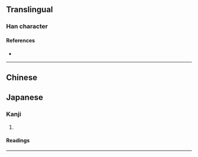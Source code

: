 {{also|嘔}}
{{character info/new}}
==Translingual==

===Han character===
{{Han char|rn=30|rad=口|as=04|sn=7|four=|canj=RSK|ids=⿰口区}}

====References====
* {{Han ref|kx=0181.191|hdz=10587.040|uh=5455|ud=21589}}

----

==Chinese==
{{zh-see|嘔}}

==Japanese==

===Kanji===
{{ja-kanji|grade=|rs=口04|kyu=嘔}}

# {{defn|lang=ja|sort=口04}}

====Readings====
{{ja-readings
|goon=う, く
|kanon=おう, く
|kun=うた-う, は-く
}}

----
